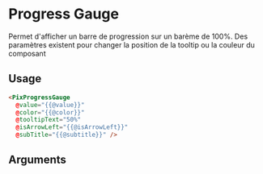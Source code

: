 
<Meta
  title='Others/Progress Gauge/Custom'
  component='PixProgressGauge'
  decorators={[centered]}
  argTypes={stories.argTypes}
/>

# Progress Gauge

Permet d'afficher un barre de progression sur un barème de 100%. Des paramètres existent pour changer la position de la tooltip ou la couleur du composant

<Canvas>
  <Story name='Custom' story={stories.customProgressGauge} height="60px" />
</Canvas>

## Usage

```html
<PixProgressGauge
  @value="{{@value}}"
  @color="{{@color}}" 
  @tooltipText="50%"
  @isArrowLeft="{{@isArrowLeft}}" 
  @subTitle="{{@subtitle}}" />
```

## Arguments

<ArgsTable story="Custom" />
